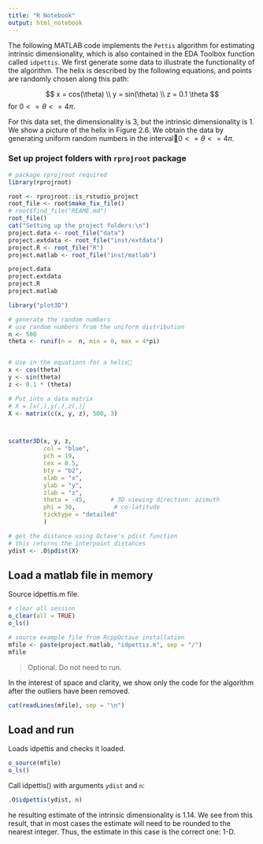 ```yaml
---
title: "R Notebook"
output: html_notebook
---
```


The following MATLAB code implements the `Pettis` algorithm for estimating
intrinsic dimensionality, which is also contained in the EDA Toolbox function called `idpettis`. We first generate some data to illustrate the functionality of the algorithm. The helix is described by the following equations, and points are randomly chosen along this path:

$$
x = cos(\theta) \\
y = sin(\theta) \\
z = 0.1 \theta
$$
for $0<= \theta <= 4 \pi$.

For this data set, the dimensionality is 3, but the intrinsic dimensionality is 1. We show a picture of the helix in Figure 2.6. We obtain the data by generating uniform random numbers in the interval￿$0<= \theta <= 4 \pi$.

### Set up project folders with `rprojroot` package

```r
# package rprojroot required
library(rprojroot)

root <- rprojroot::is_rstudio_project
root_file <- root$make_fix_file()
# root$find_file("REAME.md")
root_file()
cat("Setting up the project folders:\n")
project.data <- root_file("data")
project.extdata <- root_file("inst/extdata")
project.R <- root_file("R")
project.matlab <- root_file("inst/matlab")

project.data
project.extdata
project.R
project.matlab
```

```r
library("plot3D")

# generate the random numbers
# use random numbers from the uniform distribution
n <- 500
theta <- runif(n =  n, min = 0, max = 4*pi)


# Use in the equations for a helix￿
x <- cos(theta)
y <- sin(theta)
z <- 0.1 * (theta)

# Put into a data matrix
# X = [x(,),y(,),z(,)]
X <- matrix(c(x, y, z), 500, 3)



scatter3D(x, y, z,
          col = "blue",
          pch = 19,
          cex = 0.5,
          bty = "b2",
          xlab = "x",
          ylab = "y",
          zlab = "z",
          theta = -45,       # 3D viewing direction: azimuth
          phi = 30,           # co-latitude
          ticktype = "detailed"
          )
```



```r
# get the distance using Octave's pdist function
# this returns the interpoint distances
ydist <- .O$pdist(X)
```

## Load a matlab file in memory
Source idpettis.m file.
```r
# clear all session
o_clear(all = TRUE)
o_ls()

# source example file from RcppOctave installation
mfile <- paste(project.matlab, "idpettis.m", sep = "/")
mfile
```

> Optional. Do not need to run.
 
In the interest of space and clarity, we show only the code for the algorithm after the outliers have been removed. 
```r
cat(readLines(mfile), sep = "\n")
```

## Load and run
Loads idpettis and checks it loaded.
```r
o_source(mfile)
o_ls()
```

Call idpettis() with arguments `ydist` and `n`:
```r
.O$idpettis(ydist, n)
```

he resulting estimate of the intrinsic dimensionality is 1.14. We see from this result, that in most cases the estimate will need to be rounded to the nearest integer. Thus, the estimate in this case is the correct one: 1-D.


